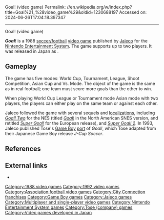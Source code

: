 Goal! (video game)
Permalink: //en.wikipedia.org/w/index.php?title=Goal%21_%28video_game%29&oldid=1230688197
Accessed on: 2024-06-26T17:04:18.397347



------
Goal! (video game)
{{Short description|1988 video game}}
{{About|the 1989 NES video game|the 1992 SNES video game|Goal! Two|the unrelated 1993 game|Dino Dini's Goal|the upcoming free-to-play game|Goals (video game)}}
{{Infobox video game 
|title= Goal!
|image= [[Image:NesGoal!.jpg|frameless|Goal!]]
|caption = Cover art <small>(NES)</small>
|developer= [[Tose Co., Ltd.|TOSE]]
|publisher= Jaleco
|designer= 
|released= '''NES:''' {{vgrelease|JP|December 22, 1988<ref name="gamefaqs">{{cite web| url = http://www.gamefaqs.com/console/nes/data/587307.html| title = Release information (NES version) | publisher = [[GameFAQs]] | date = | accessdate = 2010-02-04}}</ref>|NA|October 1989<ref name="gamefaqs"/>|EU|1989<ref name="gamefaqs"/>}} '''Game Boy:''' {{vgrelease|EU|1993<ref name="gfaqsgb">{{cite web| url = http://www.gamefaqs.com/gameboy/585731-goal/data| title = Release information (Game Boy version) | publisher = GameFAQs | date = | accessdate = 2012-04-22}}</ref>|JP|July 23, 1993<ref name="gfaqsgb"/>|NA|August 1993<ref name="gfaqsgb"/>}}
|genre= [[Sports game|Traditional soccer]] [[simulation game|simulation]]
|modes= [[Single-player video game|Single-player]] <br> [[Multiplayer video game|Multiplayer]]
|platforms= [[Nintendo Entertainment System|NES]] <br> [[Game Boy]]
}}

'''''Goal!''''' is a 1988 [[association football|soccer/football]] [[video game]] published by [[Jaleco]] for the [[Nintendo Entertainment System]]. The game supports up to two players. It was released in Japan as {{nihongo|'''''Moero !! Pro Soccer'''''|燃えろ!!　プロサッカー|lit. "Burn!! Pro Soccer"}}.

==Gameplay==
The game has five modes: World Cup, Tournament, League, Shoot Competition, Asian Cup and Vs. Mode. The object of the game is the same as in real football; one team must score more goals than the other to win.

When playing World Cup League or Tournament mode Asian mode with two players, the players can either play on the same team or against each other.

Jaleco followed the game with several sequels and [[Game localization|localizations]], including ''[[Goal! Two]]'' for the NES (titled ''[[Goal! Two|Goal!]]'' in the North American SNES version, and retitled ''[[Super Goal!]]'' for the European release), and ''[[Super Goal! 2]]''. In 1993, Jaleco published Tose's [[Game Boy]] [[Porting|port]] of ''Goal!'', which Tose adapted from their Japanese Game Boy release ''J-Cup Soccer''.

==References==
{{reflist}}

==External links==
*{{moby game|id=/goal|name=''Goal!''}}

{{Bases Loaded}}

[[Category:1988 video games]]
[[Category:1992 video games]]
[[Category:Association football video games]]
[[Category:City Connection franchises]]
[[Category:Game Boy games]]
[[Category:Jaleco games]]
[[Category:Multiplayer and single-player video games]]
[[Category:Nintendo Entertainment System games]]
[[Category:Tose (company) games]]
[[Category:Video games developed in Japan]]